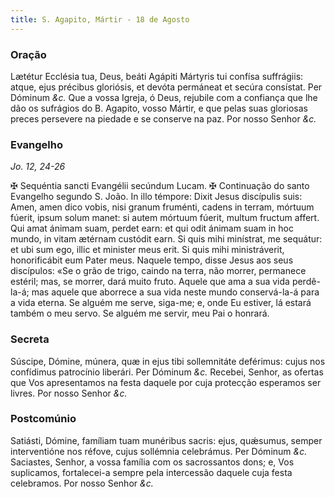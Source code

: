 ```yaml
---
title: S. Agapito, Mártir - 18 de Agosto
---
```


### Oração

<div class="grid grid-cols-2 gap-5">
  <span class="text-justify">
    Lætétur Ecclésia tua, Deus, beáti Agápiti Mártyris tui confísa suffrágiis:
    atque, ejus précibus gloriósis, et devóta permáneat et secúra consístat. Per
    Dóminum <em>&c.</em>
  </span>
  <span class="text-justify">
    Que a vossa Igreja, ó Deus, rejubile com a confiança que lhe dão os
    sufrágios do B. Agapito, vosso Mártir, e que pelas suas gloriosas preces
    persevere na piedade e se conserve na paz. Por nosso Senhor <em>&c.</em>
  </span>
</div>

### Evangelho

_Jo. 12, 24-26_

<div class="grid grid-cols-2 gap-5">
  <span class="text-justify">
    <span class="text-red-500">&#10016;</span> Sequéntia sancti Evangélii
    secúndum Lucam.
  </span>
  <span class="text-justify">
    <span class="text-red-500">&#10016;</span> Continuação do santo Evangelho
    segundo S. João.
  </span>
  <span class="text-justify">
    In illo témpore: Dixit Jesus discípulis suis: Amen, amen dico vobis, nisi
    granum fruménti, cadens in terram, mórtuum fúerit, ipsum solum manet: si
    autem mórtuum fúerit, multum fructum affert. Qui amat ánimam suam, perdet
    earn: et qui odit ánimam suam in hoc mundo, in vitam ætérnam custódit earn.
    Si quis mihi minístrat, me sequátur: et ubi sum ego, illic et minister meus
    erit. Si quis mihi ministráverit, honorificábit eum Pater meus.
  </span>
  <span class="text-justify">
    Naquele tempo, disse Jesus aos seus discípulos: «Se o grão de trigo, caindo
    na terra, não morrer, permanece estéril; mas, se morrer, dará muito fruto.
    Aquele que ama a sua vida perdê-la-á; mas aquele que aborrece a sua vida
    neste mundo conservá-la-á para a vida eterna. Se alguém me serve, siga-me;
    e, onde Eu estiver, lá estará também o meu servo. Se alguém me servir, meu
    Pai o honrará.
  </span>
</div>

### Secreta

<div class="grid grid-cols-2 gap-5">
  <span class="text-justify">
    Súscipe, Dómine, múnera, quæ in ejus tibi sollemnitáte deférimus: cujus nos
    confídimus patrocínio liberári. Per Dóminum <em>&c.</em>
  </span>
  <span class="text-justify">
    Recebei, Senhor, as ofertas que Vos apresentamos na festa daquele por cuja
    protecção esperamos ser livres. Por nosso Senhor <em>&c.</em>
  </span>
</div>

### Postcomúnio

<div class="grid grid-cols-2 gap-5">
  <span class="text-justify">
    Satiásti, Dómine, famíliam tuam munéribus sacris: ejus, quǽsumus, semper
    interventióne nos réfove, cujus sollémnia celebrámus. Per Dóminum
    <em>&c.</em>
  </span>
  <span class="text-justify">
    Saciastes, Senhor, a vossa família com os sacrossantos dons; e, Vos
    suplicamos, fortalecei-a sempre pela intercessão daquele cuja festa
    celebramos. Por nosso Senhor <em>&c.</em>
  </span>
</div>
